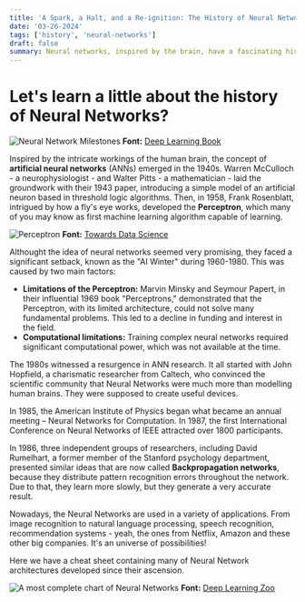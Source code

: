 ```yaml
---
title: 'A Spark, a Halt, and a Re-ignition: The History of Neural Networks'
date: '03-26-2024'
tags: ['history', 'neural-networks']
draft: false
summary: Neural networks, inspired by the brain, have a fascinating history. Born in the 1940s, they faced a cold spell in the following decades due to limitations and lack of computing power. The 1980s saw a revival...
---
```


# Let's learn a little about the history of **Neural Networks**?

![Neural Network Milestones](/static/images/the-history-of-neural-networks/neural-network-milestones.jpg)
**Font:** [Deep Learning Book](https://www.deeplearningbook.com.br/uma-breve-historia-das-redes-neurais-artificiais/)

Inspired by the intricate workings of the human brain, the concept of **artificial neural networks** (ANNs) emerged in the 1940s. Warren McCulloch - a neurophysiologist - and Walter Pitts - a mathematician - laid the groundwork with their 1943 paper, introducing a simple model of an artificial neuron based in threshold logic algorithms. Then, in 1958, Frank Rosenblatt, intrigued by how a fly's eye works, developed the **Perceptron**, which many of you may know as first machine learning algorithm capable of learning.

![Perceptron](/static/images/the-history-of-neural-networks/perceptron.png)
**Font:** [Towards Data Science](https://towardsdatascience.com/rosenblatts-perceptron-the-very-first-neural-network-37a3ec09038a)

Althought the idea of neural networks seemed very promising, they faced a significant setback, known as the "AI Winter" during 1960-1980. This was caused by two main factors:

- **Limitations of the Perceptron:** Marvin Minsky and Seymour Papert, in their influential 1969 book "Perceptrons," demonstrated that the Perceptron, with its limited architecture, could not solve many fundamental problems. This led to a decline in funding and interest in the field.
- **Computational limitations:** Training complex neural networks required significant computational power, which was not available at the time.

The 1980s witnessed a resurgence in ANN research. It all started with John Hopfield, a charismatic researcher from Caltech, who convinced the scientific community that Neural Networks were much more than modelling human brains. They were supposed to create useful devices.

In 1985, the American Institute of Physics began what became an annual meeting – Neural Networks for Computation. In 1987, the first International Conference on Neural Networks of IEEE attracted over 1800 participants.

In 1986, three independent groups of researchers, including David Rumelhart, a former member of the Stanford psychology department, presented similar ideas that are now called **Backpropagation networks**, because they distribute pattern recognition errors throughout the network. Due to that, they learn more slowly, but they generate a very accurate result.

Nowadays, the Neural Networks are used in a variety of applications. From image recognition to natural language processing, speech recognition, recommendation systems - yeah, the ones from Netflix, Amazon and these other big companies. It's an universe of possibilities!

Here we have a cheat sheet containing many of Neural Network architectures developed since their ascension.

![A most complete chart of Neural Networks](/static/images/the-history-of-neural-networks/a-most-complete-chart-of-neural-networks.png)
**Font:** [Deep Learning Zoo](https://www.asimovinstitute.org/neural-network-zoo/)
